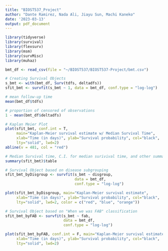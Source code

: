 ```yaml
---
title: "BIOST537_Project"
author: "Dante Ramirez, Nada Ali, Jiayu Sun, Machi Kaneko"
date: '2023-03-13'
output: pdf_document
---
```


```r

library(tidyverse)
library(survival)
library(flexsurv)
library(msm)
library(survMisc)
library(muhaz)

bmt_df <- read_csv(file = "~/BIOST537/BIOST537-Project/bmt.csv")

```

```r

# Creating Survival Objects
s_bmt <- with(bmt_df, Surv(tdfs, deltadfs))
sfit_bmt <- survfit(s_bmt ~ 1, data = bmt_df, conf.type = "log-log")

# mean follow-up time
mean(bmt_df$tdfs)

# proportion of censored of observations
1 - mean(bmt_df$deltadfs)

# Kaplan Meier Plot
plot(sfit_bmt, conf.int = T,
     main="Kaplan-Meier survival estimate w/ Median Survival Time",
     xlab="Time (in days)", ylab="Survival probability", col="black", 
     lty="solid", lwd=2)
abline(v = 481, col = "red")

# Median Survival time, C.I. for median surivival time, and other summary stats
summary(sfit_bmt)$table

```

```r

# Survival Object based on disease subgrouping
sfit_bmt_byDisgroup <- survfit(s_bmt ~ disgroup,
                               data = bmt_df,
                               conf.type = "log-log")

plot(sfit_bmt_byDisgroup, main="Kaplan-Meier survival estimate",
     xlab="Time (in days)", ylab="Survival probability", col="black", 
     lty="solid", lwd=2, color = c("red", "blue", "orange"))

# Survival Object based on "When we was FAB" classification
sfit_bmt_byFAB <- survfit(s_bmt ~ fab,
                          data = bmt_df,
                          conf.type = "log-log")

plot(sfit_bmt_byFAB, conf.int = F, main="Kaplan-Meier survival estimate",
     xlab="Time (in days)", ylab="Survival probability", col="black", 
     lty="solid", lwd=2)


```
